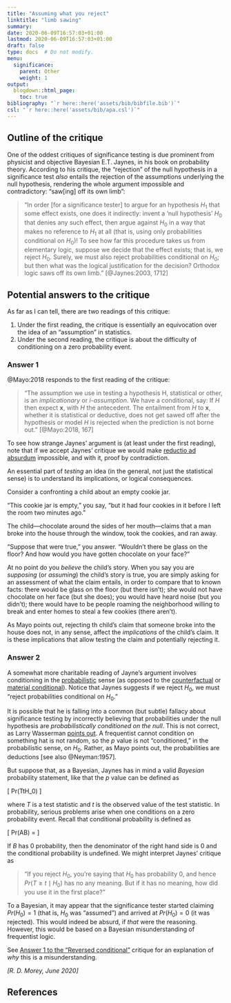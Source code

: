```yaml
---
title: "Assuming what you reject"
linktitle: "limb sawing"
summary:
date: 2020-06-09T16:57:03+01:00
lastmod: 2020-06-09T16:57:03+01:00
draft: false  
type: docs  # Do not modify.
menu:
  significance:
    parent: Other
    weight: 1
output:
  blogdown::html_page:
    toc: true
bibliography: "`r here::here('assets/bib/bibfile.bib')`"
csl: "`r here::here('assets/bib/apa.csl')`"
---
```


## Outline of the critique

One of the oddest critiques of significance testing is due prominent from physicist and objective Bayesian E.T. Jaynes, in his book on probability theory. According to his critique, the "rejection" of the null hypothesis in a significance test *also* entails the rejection of the assumptions underlying the null hypothesis, rendering the whole argument impossible and contradictory: "saw[ing] off its own limb":

> "In order [for a significance tester] to argue for an hypothesis $H_1$ that some effect exists, one does it indirectly: invent a 'null hypothesis' $H_0$ that denies any such effect, then argue against $H_0$ in a way that makes no reference to $H_1$ at all (that is, using only probabilities conditional on $H_0$)! To see how far this procedure takes us from elementary logic, suppose we decide that the effect exists; that is, we reject $H_0$. Surely, we must also reject probabilities conditional on $H_0$; but then what was the logical justification for the decision? Orthodox logic saws off its own limb." [@Jaynes:2003, 1712]


## Potential answers to the critique

As far as I can tell, there are two readings of this critique:

1. Under the first reading, the critique is essentially an equivocation over the idea of an "assumption" in statistics.
2. Under the second reading, the critique is about the difficulty of conditioning on a zero probability event.

### Answer 1


@Mayo:2018 responds to the first reading of the critique:

> "The assumption we use in testing a hypothesis H, statistical or other, is an *implicationary* or *i-assumption*. We have a conditional, say: If $H$ then expect $\boldsymbol{x}$, with $H$ the antecedent. The entailment from $H$ to $\boldsymbol{x}$, whether it is statistical or deductive, does not get sawed off after the hypothesis or model $H$ is rejected when the prediction is not borne out." [@Mayo:2018, 167]

To see how strange Jaynes' argument is (at least under the first reading), note that if we accept Jaynes' critique we would make [reductio ad absurdum](https://en.wikipedia.org/wiki/Reductio_ad_absurdum) impossible, and with it, proof by contradiction. 

An essential part of *testing* an idea (in the general, not just the statistical sense) is to understand its implications, or logical consequences. 

Consider a confronting a child about an empty cookie jar.

"This cookie jar is empty," you say, "but it had four cookies in it before I left the room two minutes ago." 

The child---chocolate around the sides of her mouth---claims that a man broke into the house through the window, took the cookies, and ran away.

"Suppose that were true," you answer. "Wouldn't there be glass on the floor? And how would you have gotten chocolate on your face?" 

At no point do you *believe* the child's story. When you say you are *supposing* (or *assuming*) the child's story is true, you are simply asking for an assessment of what the claim entails, in order to compare that to known facts: there would be glass on the floor (but there isn't); she would not have chocolate on her face (but she does); you would have heard noise (but you didn't); there would have to be people roaming the neighborhood willing to break and enter homes to steal a few cookies (there aren't).

As Mayo points out, rejecting th child's  claim that someone broke into the house does not, in any sense, affect the *implications* of the child's claim. It is these implications that allow testing the claim and potentially rejecting it.

### Answer 2

A somewhat more charitable reading of Jayne's argument involves conditioning in the [probabilistic](https://en.wikipedia.org/wiki/Conditioning_(probability)) sense (as opposed to the [counterfactual](https://en.wikipedia.org/wiki/Counterfactual_conditional) or [material conditional](https://en.wikipedia.org/wiki/Material_conditional)). Notice that Jaynes suggests if we reject $H_0$, we must "reject probabilities conditional on $H_0$." 

It is possible that he is falling into a common (but subtle) fallacy about significance testing by incorrectly believing that probabilities under the null hypothesis are *probabilistically conditioned on the null*. This is not correct, as Larry Wasserman [points out](https://normaldeviate.wordpress.com/2013/03/14/double-misunderstandings-about-p-values/). A frequentist cannot condition on something hat is not random, so the $p$ value is not "conditioned," in the probabilistic sense, on $H_0$. Rather, as Mayo points out, the probabilities are deductions [see also @Neyman:1957].

But suppose that, as a Bayesian, Jaynes has in mind a valid *Bayesian* probability statement, like that the $p$ value can be defined as

\[
Pr(T\geq t\mid H_0)
\]

where $T$ is a test statistic and $t$ is the observed value of the test statistic. In probability, serious problems arise when one conditions on a zero probability event. Recall that conditional probability is defined as 

\[
Pr(A\mid B) = \frac{Pr(A,B)}{Pr(B)}
\]

If $B$ has 0 probability, then the denominator of the right hand side is 0 and the conditional probability is undefined. We might interpret Jaynes' critique as 

> "If you reject $H_0$, you're saying that $H_0$ has probability 0, and hence $Pr(T\geq t\mid H_0)$ has no any meaning. But if it has no meaning, how did you use it in the first place?"

To a Bayesian, it may appear that the significance tester started claiming $Pr(H_0)=1$ (that is, $H_0$ was "assumed") and arrived at $Pr(H_0)=0$ (it was rejected). This would indeed be absurd, if *that* were the reasoning. However, this would be based on a Bayesian misunderstanding of frequentist logic.

See [Answer 1 to the "Reversed conditional"](/docs/significance/objections/bayesian/inverse_prob/#ans1) critique for an explanation of *why* this is a misunderstanding.

*[R. D. Morey, June 2020]*

## References
